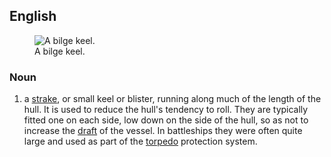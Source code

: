 ==English==
[[Image:bilgekeel.jpg|right|thumb|A bilge keel.]]

===Noun===
{{en-noun}}

# {{lb|en|nautical}} a [[strake]], or small keel or blister, running along much of the length of the hull. It is used to reduce the hull's tendency to roll. They are typically fitted one on each side, low down on the side of the hull, so as not to increase the [[draft]] of the vessel. In battleships they were often quite large and used as part of the [[torpedo]] protection system.